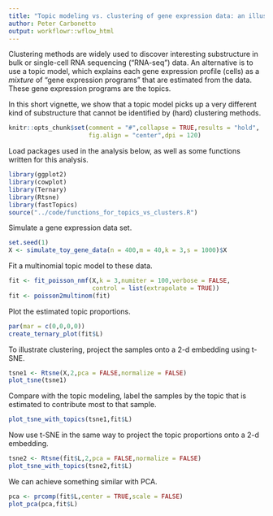```yaml
---
title: "Topic modeling vs. clustering of gene expression data: an illustration"
author: Peter Carbonetto
output: workflowr::wflow_html
---
```


Clustering methods are widely used to discover interesting
substructure in bulk or single-cell RNA sequencing ("RNA-seq")
data. An alternative is to use a topic model, which explains each gene
expression profile (cells) as a *mixture* of "gene expression
programs" that are estimated from the data. These gene expression
programs are the topics.

In this short vignette, we show that a topic model picks up a very
different kind of substructure that cannot be identified by (hard)
clustering methods.

```r
knitr::opts_chunk$set(comment = "#",collapse = TRUE,results = "hold",
                      fig.align = "center",dpi = 120)
```

Load packages used in the analysis below, as well as some functions
written for this analysis.

```r
library(ggplot2)
library(cowplot)
library(Ternary)
library(Rtsne)
library(fastTopics)
source("../code/functions_for_topics_vs_clusters.R")
```

Simulate a gene expression data set.

```r
set.seed(1)
X <- simulate_toy_gene_data(n = 400,m = 40,k = 3,s = 1000)$X
```

Fit a multinomial topic model to these data.

```r
fit <- fit_poisson_nmf(X,k = 3,numiter = 100,verbose = FALSE,
                       control = list(extrapolate = TRUE))
fit <- poisson2multinom(fit)
```

Plot the estimated topic proportions.

```r
par(mar = c(0,0,0,0))
create_ternary_plot(fit$L)
```

To illustrate clustering, project the samples onto a 2-d embedding
using t-SNE.

```r
tsne1 <- Rtsne(X,2,pca = FALSE,normalize = FALSE)
plot_tsne(tsne1)
```

Compare with the topic modeling, label the samples by the topic that
is estimated to contribute most to that sample.

```r
plot_tsne_with_topics(tsne1,fit$L)
```

Now use t-SNE in the same way to project the topic proportions onto a
2-d embedding.

```r
tsne2 <- Rtsne(fit$L,2,pca = FALSE,normalize = FALSE)
plot_tsne_with_topics(tsne2,fit$L)
```

We can achieve something similar with PCA.

```r
pca <- prcomp(fit$L,center = TRUE,scale = FALSE)
plot_pca(pca,fit$L)
```
